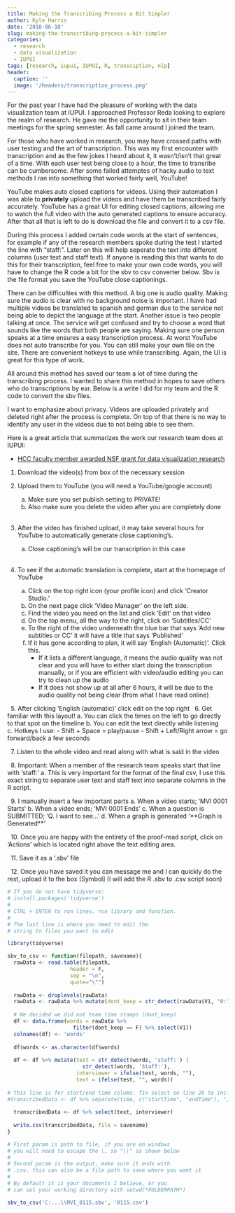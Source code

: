 ```yaml
---
title: Making the Transcribing Process a Bit Simpler
author: Kyle Harris
date: '2018-06-10'
slug: making-the-transcribing-process-a-bit-simpler
categories:
  - research
  - data visualization
  - IUPUI
tags: [research, iupui, IUPUI, R, transciption, nlp]
header:
  caption: ''
  image: '/headers/transcription_process.png'
---
```


For the past year I have had the pleasure of working with the data visualization team at IUPUI. I approached Professor Reda looking to explore the realm of research. He gave me the opportunity to sit in their team meetings for the spring semester. As fall came around I joined the team.

For those who have worked in research, you may have crossed paths with user testing and the art of transcription. This was my first encounter with transcription and as the few jokes I heard about it, it wasn't/isn't that great of a time. With each user test being close to a hour, the time to transribe can be cumbersome. After some failed attemptes of hacky audio to text methods I ran into something that worked fairly well, YouTube!

YouTube makes auto closed captions for videos. Using their automation I was able to <b>privately</b> upload the videos and have them be transcribed fairly accurately. YouTube has a great UI for editing closed captions, allowing me to watch the full video with the auto generated captions to ensure accuracy. After that all that is left to do is download the file and convert it to a csv file.

During this process I added certain code words at the start of sentences, for example if any of the research members spoke during the test I started the line with "staff:". Later on this will help seperate the text into different columns (user text and staff text). If anyone is reading this that wants to do this for their transcription, feel free to make your own code words, you will have to change the R code a bit for the sbv to csv converter below. Sbv is the file format you save the YouTube close captionings.

There can be difficulties with this method. A big one is audio quality. Making sure the audio is clear with no background noise is important. I have had multiple videos be translated to spanish and german due to the service not being able to depict the language at the start. Another issue is two people talking at once. The service will get confused and try to choose a word that sounds like the words that both people are saying. Making sure one person speaks at a time ensures a easy transcription process. At worst YouTube does not auto transcribe for you. You can still make your own file on the site. There are convenient hotkeys to use while transcribing. Again, the UI is great for this type of work.

All around this method has saved our team a lot of time during the transcribing process. I wanted to share this method in hopes to save others who do transcriptions by ear. Below is a write I did for my team and the R code to convert the sbv files.

I want to emphasize about privacy. Videos are uploaded privately and deleted right after the process is complete. On top of that there is no way to identify any user in the videos due to not being able to see them.

Here is a great article that summarizes the work our research team does at IUPUI:

- [HCC faculty member awarded NSF grant for data visualization research](https://soic.iupui.edu/news/reda-nsf-crii-grant/)

1. Download the video(s) from box of the necessary session

2. Upload them to YouTube (you will need a YouTube/google account) 
    a. Make sure you set publish setting to PRIVATE! 
    b. Also make sure you delete the video after you are completely done  
\  
3. After the video has finished upload, it may take several hours for YouTube to automatically generate close captioning’s. 
    a. Close captioning’s will be our transcription in this case  
\  
4. To see if the automatic translation is complete, start at the homepage of YouTube 
    a. Click on the top right icon (your profile icon) and click ‘Creator Studio.’ 
    b. On the next page click ‘Video Manager’ on the left side. 
    c. Find the video you need on the list and click ‘Edit’ on that video 
    d. On the top menu, all the way to the right, click on ‘Subtitles/CC’ 
    e. To the right of the video underneath the blue bar that says ‘Add new subtitles or CC’ it will have a title that says ‘Published’ 
    f. If it has gone according to plan, it will say ‘English (Automatic)’. Click this. 
        - If it lists a different language, it means the audio quality was not clear and you will have to either start doing the transcription manually, or if you are efficient with video/audio editing you can try to clean up the audio 
        - If it does not show up at all after 6 hours, it will be due to the audio quality not being clear (from what I have read online) 
        
\  
5. After clicking ‘English (automatic)’ click edit on the top right 
\  
6. Get familiar with this layout! 
    a. You can click the times on the left to go directly to that spot on the timeline 
    b. You can edit the text directly while listening 
    c. Hotkeys I use: 
        - Shift + Space = play/pause 
        - Shift + Left/Right arrow = go forward/back a few seconds
        
\  
7. Listen to the whole video and read along with what is said in the video

\  
8. Important: When a member of the research team speaks start that line with ‘staff:’ 
    a. This is very important for the format of the final csv, I use this exact string to separate user text and staff text into separate columns in the R script.
    
\  
9. I manually insert a few important parts 
    a. When a video starts; ‘MVI 0001 Starts’ 
    b. When a video ends; ‘MVI 0001 Ends’ 
    c. When a question is SUBMITTED; ‘Q. I want to see…’ 
    d. When a graph is generated ‘\*\*Graph is Generated\*\*’
    
\  
10. Once you are happy with the entirety of the proof-read script, click on ‘Actions’ which is located right above the text editing area.

\  
11. Save it as a ‘.sbv’ file

\  
12. Once you have saved it you can message me and I can quickly do the rest, upload it to the box [Symbol] (I will add the R .sbv to .csv script soon) 

```r
# If you do not have tidyverse:
# install.packages('tidyverse')
#
# CTRL + ENTER to run lines. run library and function.
#
# The last line is where you need to edit the
# string to files you want to edit

library(tidyverse)

sbv_to_csv <- function(filepath, savename){
  rawData <- read.table(filepath,
                    header = F,
                    sep = "\n",
                    quote="\"")
  
  rawData <- droplevels(rawData)
  rawData <- rawData %>% mutate(dont_keep = str_detect(rawData$V1, "0:"))
  
  # We decided we did not team time stamps (dont_keep)
  df <- data.frame(words = rawData %>%
                     filter(dont_keep == F) %>% select(V1))
  colnames(df) <- 'words'
  
  df$words <- as.character(df$words)
  
  df <- df %>% mutate(test = str_detect(words, 'staff:') |
                        str_detect(words, 'Staff:'),
                      interviewer = ifelse(test, words, ""),
                      text = ifelse(test, "", words))
  
# this line is for start/end time colums. fix select on line 26 to include this.
#transcribedData <- df %>% separate(time, c("startTime", "endTime"), ",")
  
  transcribedData <- df %>% select(text, interviewer)
  
  write.csv(transcribedData, file = savename)
}

# First param is path to file, if you are on windows
# you will need to escape the \, so "\\" as shown below
#
# Second param is the output, make sure it ends with
# .csv. this can also be a file path to save where you want it
#
# By default it is your documents I believe, or you
# can set your working directory with setwd(*FOLDERPATH*)

sbv_to_csv('C:...\\MVI_0115.sbv', '0115.csv')
```

